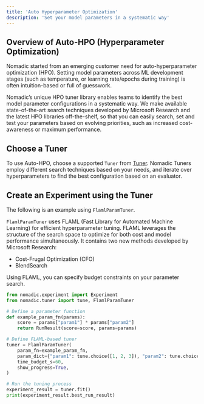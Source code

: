 ```yaml
---
title: 'Auto Hyperparameter Optimization'
description: 'Set your model parameters in a systematic way'
---
```


## Overview of Auto-HPO (Hyperparameter Optimization)

Nomadic started from an emerging customer need for auto-hyperparameter optimization (HPO). Setting model parameters across ML development stages (such as temperature, or learning rate/epochs during training) is often intuition-based or full of guesswork.

Nomadic’s unique HPO tuner library enables teams to identify the best model parameter configurations in a systematic way. We make available state-of-the-art search techniques developed by Microsoft Research and the latest HPO libraries off-the-shelf, so that you can easily search, set and test your parameters based on evolving priorities, such as increased cost-awareness or maximum performance.

## Choose a Tuner
To use Auto-HPO, choose a supported `Tuner` from [Tuner](docs.nomadicml.com/api-reference/tuner). Nomadic Tuners employ different search techniques based on your needs, and iterate over hyperparameters to find the best configuration based on an evaluator.

## Create an Experiment using the Tuner

The following is an example using `FlamlParamTuner`.

`FlamlParamTuner` uses FLAML (Fast Library for Automated Machine Learning) for efficient hyperparameter tuning. FLAML leverages the structure of the search space to optimize for both cost and model performance simultaneously. It contains two new methods developed by Microsoft Research:
- Cost-Frugal Optimization (CFO)
- BlendSearch

Using FLAML, you can specify budget constraints on your parameter search.

```python
from nomadic.experiment import Experiment
from nomadic.tuner import tune, FlamlParamTuner

# Define a parameter function
def example_param_fn(params):
    score = params["param1"] * params["param2"]
    return RunResult(score=score, params=params)

# Define FLAML-based tuner
tuner = FlamlParamTuner(
    param_fn=example_param_fn,
    param_dict={"param1": tune.choice([1, 2, 3]), "param2": tune.choice([4, 5, 6])},
    time_budget_s=60,
    show_progress=True,
)

# Run the tuning process
experiment_result = tuner.fit()
print(experiment_result.best_run_result)
```
